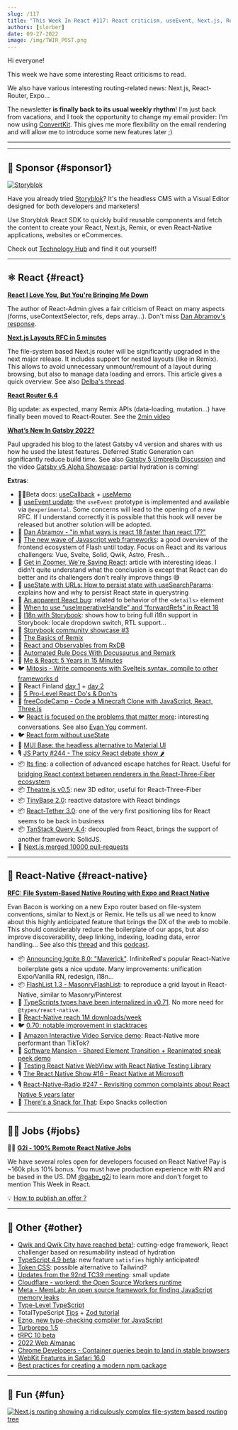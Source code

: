 ```yaml
---
slug: /117
title: "This Week In React #117: React criticism, useEvent, Next.js, Remix, Gatsby, Expo, Storybook, Ignite, React-Native, TypeScript, Qwik..."
authors: [slorber]
date: 09-27-2022
image: /img/TWIR_POST.png
---
```


Hi everyone!

This week we have some interesting React criticisms to read.

We also have various interesting routing-related news: Next.js, React-Router, Expo...

The newsletter **is finally back to its usual weekly rhythm**! I'm just back from vacations, and I took the opportunity to change my email provider: I'm now using [ConvertKit](https://thisweekinreact.com/ck). This gives me more flexibility on the email rendering and will allow me to introduce some new features later ;)

<!-- truncate -->

---


<Support />

---

## 💸 Sponsor {#sponsor1}

[![Storyblok](/emails/issues/116/storyblok.png)](https://www.storyblok.com/?utm_source=thisweekinreact&utm_medium=display&utm_campaign=AWA_SPON_TWIREACT_TRA&utm_content=thisweekinreact_en)

Have you already tried [Storyblok](https://www.storyblok.com/?utm_source=thisweekinreact&utm_medium=display&utm_campaign=AWA_SPON_TWIREACT_TRA&utm_content=thisweekinreact_en)? It's the headless CMS with a Visual Editor designed for both developers and marketers!

Use Storyblok React SDK to quickly build reusable components and fetch the content to create your React, Next.js, Remix, or even React-Native applications, websites or eCommerces.

Check out [Technology Hub](https://www.storyblok.com/technologies?utm_source=thisweekinreact&utm_medium=display&utm_campaign=AWA_SPON_TWIREACT_TRA&utm_content=thisweekinreact_en) and find it out yourself!

---

## ⚛️ React {#react}

**[React I Love You, But You're Bringing Me Down](https://marmelab.com/blog/2022/09/20/react-i-love-you.html)**

The author of React-Admin gives a fair criticism of React on many aspects (forms, useContextSelector, refs, deps array...). Don't miss [Dan Abramov's response](https://twitter.com/dan_abramov/status/1572590212647391235).

**[Next.js Layouts RFC in 5 minutes](https://vercel.com/blog/next-js-layouts-rfc-in-5-minutes)**

The file-system based Next.js router will be significantly upgraded in the next major release. It includes support for nested layouts (like in Remix). This allows to avoid unnecessary unmount/remount of a layout during browsing, but also to manage data loading and errors. This article gives a quick overview. See also [Delba's thread](https://twitter.com/delba_oliveira/status/1568291558776274945).

**[React Router 6.4](https://remix.run/blog/react-router-v6.4)**

Big update: as expected, many Remix APIs (data-loading, mutation...) have finally been moved to React-Router. See the [2min video](https://www.youtube.com/watch?v=aX74DbFT5nI)

**[What’s New In Gatsby 2022?](https://www.smashingmagazine.com/2022/09/new-gatsby-2022/)**

Paul upgraded his blog to the latest Gatsby v4 version and shares with us how he used the latest features. Deferred Static Generation can significantly reduce build time. See also [Gatsby 5 Umbrella Discussion](https://github.com/gatsbyjs/gatsby/discussions/36609) and the video [Gatsby v5 Alpha Showcase](https://www.youtube.com/watch?v=C-WrnfUm33k): partial hydration is coming!

**Extras**:

- 🧑‍🎓Beta docs: [useCallback](https://twitter.com/dan_abramov/status/1570021510659579904) + [useMemo](https://twitter.com/dan_abramov/status/1568602727147520000)
- 💬 [useEvent update](https://github.com/reactjs/rfcs/pull/220#issuecomment-1259938816): the `useEvent` prototype is implemented and available via `@experimental`. Some concerns will lead to the opening of a new RFC. If I understand correctly it is possible that this hook will never be released but another solution will be adopted.
- 💬 [Dan Abramov - "in what ways is react 18 faster than react 17?"](https://www.reddit.com/r/reactjs/comments/xmr9tg/comment/ippsuin/)
- 📜 [The new wave of Javascript web frameworks](https://frontendmastery.com/posts/the-new-wave-of-javascript-web-frameworks/): a good overview of the frontend ecosystem of Flash until today. Focus on React and its various challengers: Vue, Svelte, Solid, Qwik, Astro, Fresh...
- 📜 [Get in Zoomer, We're Saving React](https://acko.net/blog/get-in-zoomer-we-re-saving-react/): article with interesting ideas. I didn't quite understand what the conclusion is except that React can do better and its challengers don't really improve things 😅
- 📜 [useState with URLs: How to persist state with useSearchParams](https://blog.logrocket.com/use-state-url-persist-state-usesearchparams/): explains how and why to persist React state in querystring
- 📜 [An apparent React bug](https://phelipetls.github.io/posts/surprising-react-bug/): related to behavior of the `<details>` element
- 📜 [When to use “useImperativeHandle” and “forwardRefs” in React 18](https://betterprogramming.pub/when-to-use-useimperativehandle-and-forwardrefs-in-react-18-89cce42b3309)
- 📜 [I18n with Storybook](https://storybook.js.org/blog/internationalize-components-with-storybook/): shows how to bring full i18n support in Storybook: locale dropdown switch, RTL support...
- 📜 [Storybook community showcase #3](https://storybook.js.org/blog/community-showcase-3/)
- 📜 [The Basics of Remix](https://css-tricks.com/the-basics-of-remix/)
- 📜 [React and Observables from RxDB](https://www.sabre.com/locations/poland/react-and-observables-from-rxdb/)
- 📜 [Automated Rule Docs With Docusaurus and Remark](https://typescript-eslint.io/blog/automated-rule-docs-with-docusaurus-and-remark/)
- 📜 [Me & React: 5 Years in 15 Minutes](https://valeriavg.dev/me-and-react-5-years-in-15-minutes)
- 🐦 [Mitosis - Write components with Sveltejs syntax, compile to other frameworks d](https://twitter.com/Steve8708/status/1573444026006585345)
- 🎥 React Finland [day 1](https://www.youtube.com/watch?v=zE8PDM_7xoQ) + [day 2](https://www.youtube.com/watch?v=rHjwZu0EmlQ)
- 🎥 [5 Pro-Level React Do's & Don'ts](https://www.youtube.com/watch?v=4FhJkX18fS8)
- 🎥 [freeCodeCamp - Code a Minecraft Clone with JavaScript, React, Three.js](https://www.youtube.com/watch?v=qpOZup_3P_A)
- 🐦 [React is focused on the problems that matter more](https://twitter.com/heyImMapleLeaf/status/1567960223759093760): interesting conversations. See also [Evan You](https://twitter.com/youyuxi/status/1569485243077529602) comment.
- 🐦 [React form without useState](https://twitter.com/DavidKPiano/status/1569361453928300545)
- 🚧 [MUI Base: the headless alternative to Material UI](https://twitter.com/MUI_hq/status/1570695041034731520)
- 🎙️ [JS Party #244 - The spicy React debate show 🌶️](https://changelog.com/jsparty/244)
- 📦 [Its fine](https://github.com/pmndrs/its-fine): a collection of advanced escape hatches for React. Useful for [bridging React context between renderers in the React-Three-Fiber ecosystem](https://twitter.com/0xca0a/status/1573064826339094528)
- 📦 [Theatre.js v0.5](https://www.theatrejs.com/blog/theatre-05-is-out): new 3D editor, useful for React-Three-Fiber
- 📦 [TinyBase 2.0](https://twitter.com/tinybasejs/status/1570864399728136193): reactive datastore with React bindings
- 📦 [React-Tether 3.0](https://github.com/danreeves/react-tether/releases/tag/v3.0.0): one of the very first positioning libs for React seems to be back in business
- 📦 [TanStack Query 4.4](https://github.com/TanStack/query/releases/tag/v4.4.0): decoupled from React, brings the support of another framework: SolidJS.
- 🥳️ [Next.js merged 10000 pull-requests](https://twitter.com/github/status/1574750716966498304)

<SubscribeFormEmbed />

---

## 📱 React-Native {#react-native}

**[RFC: File System-Based Native Routing with Expo and React Native](https://blog.expo.dev/rfc-file-system-based-routing-in-react-native-7a35474722a)**

Evan Bacon is working on a new Expo router based on file-system conventions, similar to Next.js or Remix. He tells us all we need to know about this highly anticipated feature that brings the DX of the web to mobile. This should considerably reduce the boilerplate of our apps, but also improve discoverability, deep linking, indexing, loading data, error handling... See also this [thread](https://twitter.com/Baconbrix/status/1574837248029331495) and this [podcast](https://podrocket.logrocket.com/expo-router).

- 📦 [Announcing Ignite 8.0: "Maverick"](https://shift.infinite.red/announcing-ignite-8-0-maverick-fbbdafbb738e). InfiniteRed's popular React-Native boilerplate gets a nice update. Many improvements: unification Expo/Vanilla RN, redesign, i18n...
- 📦 [FlashList 1.3 - MasonryFlashList](https://twitter.com/naqvitalha/status/1574416547426496513): to reproduce a grid layout in React-Native, similar to Masonry/Pinterest
- 🥳️ [TypeScripts types have been internalized in v0.71](https://twitter.com/thymikee/status/1572132314280300546). No more need for `@types/react-native`.
- 🥳️ [React-Native reach 1M downloads/week](https://twitter.com/thymikee/status/1574441040626552832)
- 🐦 [0.70: notable improvement in stacktraces](https://twitter.com/thymikee/status/1568257655323475972)
- 🎨 [Amazon Interactive Video Service demo](https://twitter.com/nightstomp/status/1572576326934208513): React-Native more performant than TikTok?
- 🎨 [Software Mansion - Shared Element Transition + Reanimated sneak peek demo](https://twitter.com/swmansion/status/1572246971829608449)
- 📜 [Testing React Native WebView with React Native Testing Library](https://coolsoftware.dev/testing-react-native-webview-with-react-native-testing-library/)
- 🎙 [The React Native Show #16 - React Native at Microsoft](https://www.callstack.com/podcasts/react-native-at-microsoft-ep-16)
- 🎙 [React-Native-Radio #247 - Revisiting common complaints about React Native 5 years later](https://reactnativeradio.com/episodes/rnr-247-revisiting-common-complaints-about-react-native-5-years-later-interview-with-hodeem)
- 🔗️ [There's a Snack for That](https://www.snackforthat.com/): Expo Snacks collection

---

## 🧑‍💻 Jobs {#jobs}

🧑‍💼 [**G2i - 100% Remote React Native Jobs**](https://twitter.com/gabe_g2i/status/1563204813881425926?s=20&t=ArRLC77BpRwXXCdx8fnUqw)

We have several roles open for developers focused on React Native! Pay is ~160k plus 10% bonus. You must have production experience with RN and be based in the US. DM [@gabe_g2i](https://twitter.com/gabe_g2i) to learn more and don't forget to mention This Week in React.

💡 [How to publish an offer ?](https://thisweekinreact.com/sponsor)

---

## 🔀 Other {#other}

- [Qwik and Qwik City have reached beta!](https://www.builder.io/blog/qwik-and-qwik-city-have-reached-beta): cutting-edge framework, React challenger based on resumability instead of hydration
- [TypeScript 4.9 beta](https://devblogs.microsoft.com/typescript/announcing-typescript-4-9-beta/): new feature `satisfies` highly anticipated!
- [Token CSS](https://twitter.com/tokencss/status/1571823928187633664): possible alternative to Tailwind?
- [Updates from the 92nd TC39 meeting](https://dev.to/hemanth/updates-from-the-92nd-tc39-meeting-5fi6): small update
- [Cloudflare - workerd: the Open Source Workers runtime](https://blog.cloudflare.com/workerd-open-source-workers-runtime/)
- [Meta - MemLab: An open source framework for finding JavaScript memory leaks](https://engineering.fb.com/2022/09/12/open-source/memlab/)
- [Type-Level TypeScript](https://type-level-typescript.com/)
- TotalTypeScript [Tips](https://www.totaltypescript.com/tips) + [Zod tutorial](https://www.totaltypescript.com/tutorials/zod)
- [Ezno, new type-checking compiler for JavaScript](https://twitter.com/robpalmer2/status/1573244310644199425)
- [Turborepo 1.5](https://twitter.com/turborepo/status/1573017581459488769)
- [tRPC 10 beta](https://twitter.com/alexdotjs/status/1571807618254905344)
- [2022 Web Almanac](https://almanac.httparchive.org/en/2022/)
- [Chrome Developers - Container queries begin to land in stable browsers](https://developer.chrome.com/blog/cq-polyfill/)
- [WebKit Features in Safari 16.0](https://webkit.org/blog/13152/webkit-features-in-safari-16-0/)
- [Best practices for creating a modern npm package](https://snyk.io/blog/best-practices-create-modern-npm-package/)

---

## 🤭 Fun {#fun}

[![Next.js routing showing a ridiculously complex file-system based routing tree](/emails/issues/117/meme.png)](https://twitter.com/thekitze/status/1568300470107783168)
